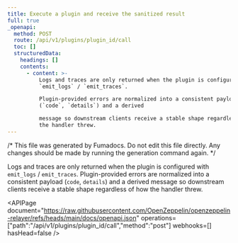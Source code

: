 ```yaml
---
title: Execute a plugin and receive the sanitized result
full: true
_openapi:
  method: POST
  route: /api/v1/plugins/plugin_id/call
  toc: []
  structuredData:
    headings: []
    contents:
      - content: >-
          Logs and traces are only returned when the plugin is configured with
          `emit_logs` / `emit_traces`.

          Plugin-provided errors are normalized into a consistent payload
          (`code`, `details`) and a derived

          message so downstream clients receive a stable shape regardless of how
          the handler threw.
---
```


/* This file was generated by Fumadocs. Do not edit this file directly. Any changes should be made by running the generation command again. */

Logs and traces are only returned when the plugin is configured with `emit_logs` / `emit_traces`.
Plugin-provided errors are normalized into a consistent payload (`code`, `details`) and a derived
message so downstream clients receive a stable shape regardless of how the handler threw.

<APIPage document="https://raw.githubusercontent.com/OpenZeppelin/openzeppelin-relayer/refs/heads/main/docs/openapi.json" operations=["path":"/api/v1/plugins/plugin_id/call","method":"post"] webhooks=[] hasHead=false />
